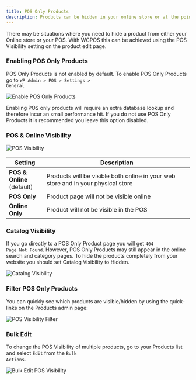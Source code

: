 ```yaml
---
title: POS Only Products
description: Products can be hidden in your online store or at the point of sale using the POS visibility setting.
---
```


There may be situations where you need to hide a product from either your Online store or your POS.
With WCPOS this can be achieved using the POS Visibility setting on the product edit page.

### Enabling POS Only Products

POS Only Products is not enabled by default.
To enable POS Only Products go to <code>WP Admin > POS > Settings > General</code>

![Enable POS Only Products](https://wcpos.com/wp-content/uploads/2014/09/enable-pos-only-products.png "Enable POS Only Products")

Enabling POS only products will require an extra database lookup and therefore incur an small performance hit.
If you do not use POS Only Products it is recommended you leave this option disabled.

### POS & Online Visibility

![POS Visibility](https://wcpos.com/wp-content/uploads/2016/08/pos-visibility.png "POS Visibility settings on the Product edit page")

| Setting                         | Description                                                                       |
| ------------------------------- | --------------------------------------------------------------------------------- |
| **POS & Online**<br />(default) | Products will be visible both online in your web store and in your physical store |
| **POS Only**                    | Product page will not be visible online                                           |
| **Online Only**                 | Product will not be visible in the POS                                            |

### Catalog Visibility

If you go directly to a POS Only Product page you will get <code>404 Page Not Found</code>.
However, POS Only Products may still appear in the online search and category pages.
To hide the products completely from your website you should set Catalog Visibility to Hidden.

![Catalog Visibility](https://wcpos.com/wp-content/uploads/2016/08/catalog-visibility.png "Catalog Visibility settings on the Product edit page")

### Filter POS Only Products

You can quickly see which products are visible/hidden by using the quick-links on the Products admin page:

![POS Visibility Filter](https://wcpos.com/wp-content/uploads/2016/08/pos-visibility-filter.png "POS Visibility Filter")

### Bulk Edit

To change the POS Visibility of multiple products, go to your Products list and select <code>Edit</code> from the <code>Bulk Actions</code>.

![Bulk Edit POS Visibility](https://wcpos.com/wp-content/uploads/2016/08/pos-visibility-bulk-edit.png "Bulk edit POS Visibility")
